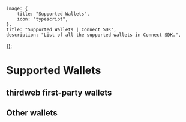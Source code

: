 
	image: {
		title: "Supported Wallets",
		icon: "typescript",
	},
	title: "Supported Wallets | Connect SDK",
	description: "List of all the supported wallets in Connect SDK.",
});

# Supported Wallets

## thirdweb first-party wallets

<WalletCardGrid>
	<WalletCard
		label="Smart Wallet"
		href="/references/typescript/v5/smartWallet"
		icon={SmartWalletIcon}
	/>
	<WalletCard
		label="In App Wallet"
		href="/references/typescript/v5/inAppWallet"
		icon={EmbeddedWalletIcon}
	/>
</WalletCardGrid>

<div className="h-10" />

## Other wallets

<WalletCard
	label="Gem Wallet"
	href="/references/wallets/v2/GemWallet"
	icon={GemIcon}
/>

<AllSupportedWallets />
